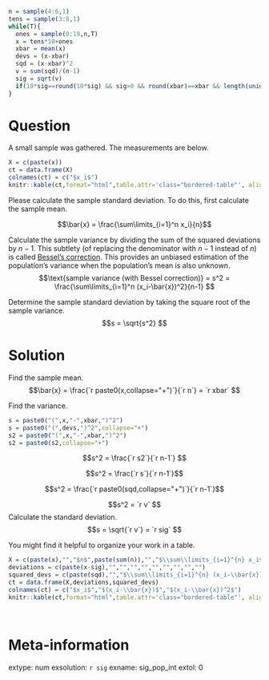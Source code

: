 ```r
n = sample(4:6,1)
tens = sample(3:8,1)
while(T){
  ones = sample(0:19,n,T)
  x = tens*10+ones
  xbar = mean(x)
  devs = (x-xbar)
  sqd = (x-xbar)^2
  v = sum(sqd)/(n-1)
  sig = sqrt(v)
  if(10*sig==round(10*sig) && sig>0 && round(xbar)==xbar && length(unique(sqd))>1){break}
}
```

Question
========

<style type="text/css" rel="stylesheet">
.bordered-table {
    border-collapse: collapse;
    border-spacing: 0;
    border:2px solid #000000;
}
.bordered-table th {
    border:2px solid #000000;
    padding: 4px;
}
.bordered-table td{
    border:2px solid #000000;
    padding: 4px;
}
</style>

A small sample was gathered. The measurements are below.

```r
X = c(paste(x))
ct = data.frame(X)
colnames(ct) = c("$x_i$")
knitr::kable(ct,format="html",table.attr='class="bordered-table"', align = "cccc",row.names=F)
```


Please calculate the sample standard deviation. To do this, first calculate the sample mean.

$$\bar{x} = \frac{\sum\limits_{i=1}^n x_i}{n}$$

Calculate the sample variance by dividing the sum of the squared deviations by $n-1$. This subtlety (of replacing the denominator with $n-1$ instead of $n$) is called [Bessel's correction](https://en.wikipedia.org/wiki/Bessel%27s_correction){target="_blank"}. This provides an unbiased estimation of the population's variance when the population's mean is also unknown.
$$\text{sample variance (with Bessel correction)} = s^2 = \frac{\sum\limits_{i=1}^n (x_i-\bar{x})^2}{n-1} $$

Determine the sample standard deviation by taking the square root of the sample variance.
$$s = \sqrt{s^2} $$


Solution
========

<style type="text/css" rel="stylesheet">
.bordered-table {
    border-collapse: collapse;
    border-spacing: 0;
    border:2px solid #000000;
}
.bordered-table th {
    border:2px solid #000000;
    padding: 4px;
}
.bordered-table td{
    border:2px solid #000000;
    padding: 4px;
}
</style>

Find the sample mean.
$$\bar{x} = \frac{`r paste0(x,collapse="+")`}{`r n`} = `r xbar` $$

Find the variance.

```r
s = paste0("(",x,"-",xbar,")^2")
s = paste0("(",devs,")^2",collapse="+")
s2 = paste0("(",x,"-",xbar,")^2")
s2 = paste0(s2,collapse="+")
```

$$s^2 = \frac{`r s2`}{`r n-1`} $$

$$s^2 = \frac{`r s`}{`r n-1`}$$

$$s^2 = \frac{`r paste0(sqd,collapse="+")`}{`r n-1`}$$

$$s^2 = `r v` $$
Calculate the standard deviation.
$$s = \sqrt{`r v`} = `r sig` $$


You might find it helpful to organize your work in a table.

```r
X = c(paste(x),"","$n$",paste(sum(n)),"","$\\sum\\limits_{i=1}^{n} x_i$",paste(sum(x)),"","$\\bar{x}$",paste(mean(x)))
deviations = c(paste(x-sig),"","","","","","","","","")
squared_devs = c(paste(sqd),"","$\\sum\\limits_{i=1}^{n} (x_i-\\bar{x})^2$",paste(sum(sqd)),"","$s^2=\\frac{1}{n-1}\\sum\\limits_{i=1}^{n} (x_i-\\bar{x})^2$",paste(sum(sqd)/(n-1)),"","$s$",paste(sig))
ct = data.frame(X,deviations,squared_devs)
colnames(ct) = c("$x_i$","$(x_i-\\bar{x})$","$(x_i-\\bar{x})^2$")
knitr::kable(ct,format="html",table.attr='class="bordered-table"', align = "cccc",row.names=F)
```
\

Meta-information
================
extype: num
exsolution: `r sig`
exname: sig_pop_int
extol: 0
